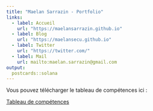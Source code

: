 ```yaml
---
title: "Maelan Sarrazin - Portfolio"
links:
  - label: Accueil
    url: "https://maelansarrazin.github.io"
  - label: Blog
    url: "https://maelansecu.github.io"
  - label: Twitter
    url: "https://twitter.com/"
  - label: Mail
    url: mailto:maelan.sarrazin@gmail.com
output:
  postcards::solana
---
```


Vous pouvez télécharger le tableau de compétences ici :

[Tableau de compétences](tableau.xlsx)